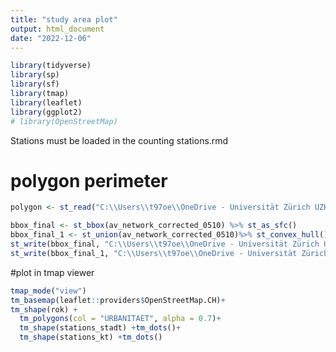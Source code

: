 ---
title: "study area plot"
output: html_document
date: "2022-12-06"
---


```{r}
library(tidyverse)
library(sp)
library(sf)
library(tmap)
library(leaflet)
library(ggplot2)
# library(OpenStreetMap)

```

Stations must be loaded in the counting stations.rmd


# polygon perimeter

```{r}
polygon <- st_read("C:\\Users\\t97oe\\OneDrive - Universität Zürich UZH\\Dokumente\\uzh Master\\Geo 511 Thesis\\data\\geodata\\polygons.shp")

bbox_final <- st_bbox(av_network_corrected_0510) %>% st_as_sfc()
bbox_final_1 <- st_union(av_network_corrected_0510)%>% st_convex_hull()
st_write(bbox_final, "C:\\Users\\t97oe\\OneDrive - Universität Zürich UZH\\Dokumente\\uzh Master\\Geo 511 Thesis\\data\\geodata\\bbox_final_2.shp")
st_write(bbox_final_1, "C:\\Users\\t97oe\\OneDrive - Universität Zürich UZH\\Dokumente\\uzh Master\\Geo 511 Thesis\\data\\geodata\\bbox_final_3.shp")


```




#plot in tmap viewer
```{r}

tmap_mode("view")
tm_basemap(leaflet::providers$OpenStreetMap.CH)+
tm_shape(rok) +
  tm_polygons(col = "URBANITAET", alpha = 0.7)+
  tm_shape(stations_stadt) +tm_dots()+
  tm_shape(stations_kt) +tm_dots() 


```


